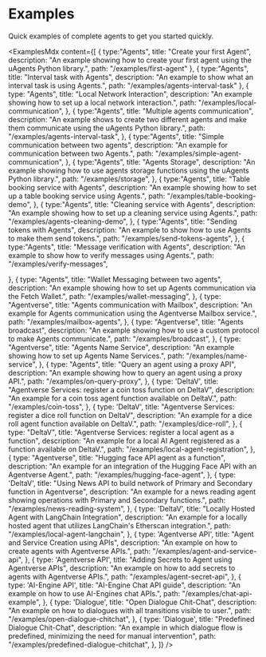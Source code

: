 # Examples

<div className="nx-text-fetch-content">
  Quick examples of complete agents to get you started quickly.
</div>


<ExamplesMdx 
 content={[
{
    type:"Agents",
    title: "Create your first Agent",
    description: "An example showing how to create your first agent using the uAgents Python library.",
    path: "/examples/first-agent"
},
{
    type:"Agents",
    title: "Interval task with Agents",
    description: "An example to show what an interval task is using Agents.",
    path: "/examples/agents-interval-task"
},
{
    type: "Agents",
    title: "Local Network Interaction",
    description: "An example showing how to set up a local network interaction.",
    path: "/examples/local-communication",
},
{
    type:"Agents",
    title: "Multiple agents communication",
    description: "An example shows to create two different agents and make them communicate using the uAgents Python library.",
    path: "/examples/agents-interval-task",
},
{
    type:"Agents",
    title: "Simple communication between two agents",
    description: "An example for communication between two Agents.",
    path: "/examples/simple-agent-communication",
},
{
    type:"Agents",
    title: "Agents Storage",
    description: "An example showing how to use agents storage functions using the uAgents Python library.",
    path: "/examples/storage",
},
{
    type:"Agents",
    title: "Table booking service with Agents",
    description: "An example showing how to set up a table booking service using Agents.",
    path: "/examples/table-booking-demo",
},
{
    type:"Agents",
    title: "Cleaning service with Agents",
    description: "An example showing how to set up a cleaning service using Agents.",
    path: "/examples/agents-cleaning-demo",
},
{
    type:"Agents",
    title: "Sending tokens with Agents",
    description: "An example to show how to use Agents to make them send tokens.",
    path: "/examples/send-tokens-agents",
},
{
    type:"Agents",
    title: "Message verification with Agents",
    description: "An example to show how to verify messages using Agents.",
    path: "/examples/verify-messages",

},
{
    type: "Agents",
    title: "Wallet Messaging between two agents",
    description: "An example showing how to set up Agents communication via the Fetch Wallet.",
    path: "/examples/wallet-messaging",
},
{
    type: "Agentverse",
    title: "Agents communication with Mailbox",
    description: "An example for Agents communication using the Agentverse Mailbox service.",
    path: "/examples/mailbox-agents",
},
{
    type: "Agentverse",
    title: "Agents broadcast",
    description: "An example showing how to use a custom protocol to make Agents communicate.",
    path: "/examples/broadcast",
},
{
    type: "Agentverse",
    title: "Agents Name Service",
    description: "An example showing how to set up Agents Name Services.",
    path: "/examples/name-service",
},
{
    type: "Agents", 
    title: "Query an agent using a proxy API",
    description: "An example showing how to query an agent using a proxy API.",
    path: "/examples/on-query-proxy",
},
{
    type: 'DeltaV',
    title: "Agentverse Services: register a coin toss function on DeltaV",
    description: "An example for a coin toss agent function available on DeltaV.",
    path: "/examples/coin-toss",
},
{
    type: 'DeltaV',
    title: "Agentverse Services: register a dice roll function on DeltaV",
    description: "An example for a dice roll agent function available on DeltaV.",
    path: "/examples/dice-roll",
},
{
    type: "DeltaV", 
    title: "Agentverse Services: register a local agent as a function",
    description: "An example for a local AI Agent registered as a function available on DeltaV.",
    path: "/examples/local-agent-registration",
},
{
    type: "Agentverse",
    title: "Hugging face API agent as a function",
    description: "An example for an integration of the Hugging Face API with an Agentverse Agent.",
    path: "/examples/hugging-face-agent",
},
{
    type: 'DeltaV', 
    title: "Using News API to build network of Primary and Secondary function in Agentverse",
    description: "An example for a news reading agent showing operations with Primary and Secondary functions.",
    path: "/examples/news-reading-system",
},
{
    type: 'DeltaV',
    title: "Locally Hosted Agent with LangChain Integration",
    description: "An example for a locally hosted agent that utilizes LangChain's Etherscan integration.",
    path: "/examples/local-agent-langchain",
},
   {
    type: 'Agentverse API',
    title: "Agent and Service Creation using APIs",
    description: "An example on how to create agents with Agentverse APIs.",
    path: "/examples/agent-and-service-api",
},
        {
    type: 'Agentverse API',
    title: "Adding Secrets to Agent using Agentverse APIs",
    description: "An example on how to add secrets to agents with Agentverse APIs.",
    path: "/examples/agent-secret-api",
},
        {
    type: 'AI-Engine API',
    title: "AI-Engine Chat API guide",
    description: "An example on how to use AI-Engines chat APIs.",
    path: "/examples/chat-api-example",
},
        {
    type: 'Dialogue',
    title: "Open Dialogue Chit-Chat",
    description: "An example on how to dialogues with all transitions visible to user.",
    path: "/examples/open-dialogue-chitchat",
},
        {
    type: 'Dialogue',
    title: "Predefined Dialogue Chit-Chat",
    description: "An example in which dialogue flow is predefined, minimizing the need for manual intervention",
    path: "/examples/predefined-dialogue-chitchat",
},
]}
/>
<div className="nx-mb-8"></div>
